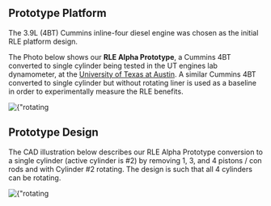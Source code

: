
## Prototype Platform

The 3.9L (4BT) Cummins inline-four diesel engine was chosen as the initial RLE platform design.

The Photo below shows our **RLE Alpha Prototype**, a Cummins 4BT converted to single cylinder being tested in the UT engines lab dynamometer, at the [University of Texas at Austin](https://utenginegroup.com). A similar Cummins 4BT converted to single cylinder but without rotating liner is used as a baseline in order to experimentally measure the RLE benefits.

<div className={"nx-w-full nx-flex nx-flex-col nx-pt-6"}>
    <div className={"nx-flex nx-flex-col nx-items-center"}>
        <Image priority src={rotatingLinerPrototype} alt={"rotating liner prototype"}/>
    </div>
</div>

## Prototype Design

The CAD illustration below describes our RLE Alpha Prototype conversion to a single cylinder (active cylinder is #2) by removing 1, 3, and 4 pistons / con rods and with Cylinder #2 rotating.  The design is such that all 4 cylinders can be rotating.

<div className={"nx-w-full nx-flex nx-flex-col nx-pt-6"}>
    <div className={"nx-flex nx-flex-col nx-items-center"}>
        <Image priority src={rotatingLinerPrototypeCAD} alt={"rotating liner prototype (CAD)"}/>
    </div>
</div>
